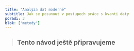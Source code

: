 ```yaml
---
title: "Analýza dat moderně"
subtitle: Jak se posunout v postupech práce s kvanti daty
poradi: 3
blok: ["metody"]
---
```


> ## Tento návod ještě připravujeme

